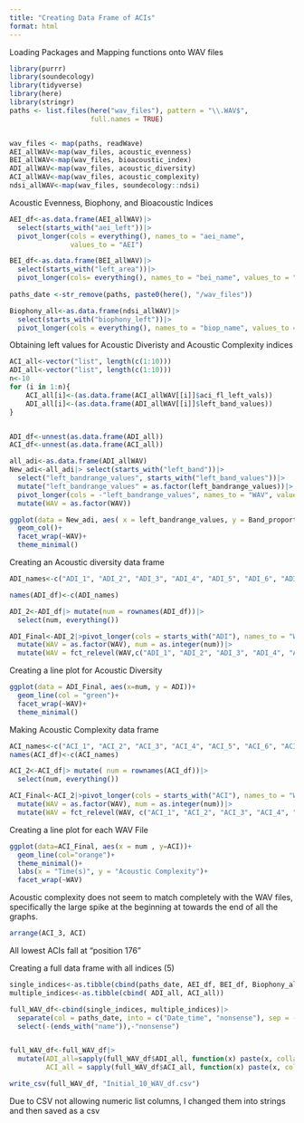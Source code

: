 ```yaml
---
title: "Creating Data Frame of ACIs"
format: html
---
```


Loading Packages and Mapping functions onto WAV files 
```r
library(purrr)
library(soundecology)
library(tidyverse)
library(here)
library(stringr)
paths <- list.files(here("wav_files"), pattern = "\\.WAV$",
                    full.names = TRUE)


wav_files <- map(paths, readWave)
AEI_allWAV<-map(wav_files, acoustic_evenness)
BEI_allWAV<-map(wav_files, bioacoustic_index)
ADI_allWAV<-map(wav_files, acoustic_diversity)
ACI_allWAV<-map(wav_files, acoustic_complexity)
ndsi_allWAV<-map(wav_files, soundecology::ndsi)
```

Acoustic Evenness, Biophony, and Bioacoustic Indices 
```r
AEI_df<-as.data.frame(AEI_allWAV)|>
  select(starts_with("aei_left"))|>
  pivot_longer(cols = everything(), names_to = "aei_name",
               values_to = "AEI")

BEI_df<-as.data.frame(BEI_allWAV)|>
  select(starts_with("left_area"))|>
  pivot_longer(cols= everything(), names_to = "bei_name", values_to = "BEI")
  
paths_date <-str_remove(paths, paste0(here(), "/wav_files"))

Biophony_all<-as.data.frame(ndsi_allWAV)|>
  select(starts_with("biophony_left"))|>
  pivot_longer(cols = everything(), names_to = "biop_name", values_to = "Biophony")

```

Obtaining left values for Acoustic Diveristy and Acoustic Complexity indices 
```r
ACI_all<-vector("list", length(c(1:10)))
ADI_all<-vector("list", length(c(1:10)))
n<-10
for (i in 1:n){
    ACI_all[i]<-(as.data.frame(ACI_allWAV[[i]]$aci_fl_left_vals))
    ADI_all[i]<-(as.data.frame(ADI_allWAV[[i]]$left_band_values))
} 


ADI_df<-unnest(as.data.frame(ADI_all))
ACI_df<-unnest(as.data.frame(ACI_all))

```

```r

all_adi<-as.data.frame(ADI_allWAV)
New_adi<-all_adi|> select(starts_with("left_band"))|>
  select("left_bandrange_values", starts_with("left_band_values"))|>
  mutate("left_bandrange_values" = as.factor(left_bandrange_values))|>
  pivot_longer(cols = -"left_bandrange_values", names_to = "WAV", values_to = "Band_proportion")|>
  mutate(WAV = as.factor(WAV))

ggplot(data = New_adi, aes( x = left_bandrange_values, y = Band_proportion))+
  geom_col()+
  facet_wrap(~WAV)+
  theme_minimal()
```


Creating an Acoustic diversity data frame
```r
ADI_names<-c("ADI_1", "ADI_2", "ADI_3", "ADI_4", "ADI_5", "ADI_6", "ADI_7", "ADI_8","ADI_9", "ADI_10")

names(ADI_df)<-c(ADI_names)

ADI_2<-ADI_df|> mutate(num = rownames(ADI_df))|>
  select(num, everything())

ADI_Final<-ADI_2|>pivot_longer(cols = starts_with("ADI"), names_to = "WAV", values_to = "ADI")|>
  mutate(WAV = as.factor(WAV), num = as.integer(num))|>
  mutate(WAV = fct_relevel(WAV,c("ADI_1", "ADI_2", "ADI_3", "ADI_4", "ADI_5", "ADI_6", "ADI_7", "ADI_8","ADI_9", "ADI_10")))

```

Creating a line plot for Acoustic Diversity 
```r
ggplot(data = ADI_Final, aes(x=num, y = ADI))+
  geom_line(col = "green")+
  facet_wrap(~WAV)+
  theme_minimal()

```

Making Acoustic Complexity data frame 
```r
ACI_names<-c("ACI_1", "ACI_2", "ACI_3", "ACI_4", "ACI_5", "ACI_6", "ACI_7", "ACI_8","ACI_9", "ACI_10")
names(ACI_df)<-c(ACI_names)

ACI_2<-ACI_df|> mutate( num = rownames(ACI_df))|>
  select(num, everything())

ACI_Final<-ACI_2|>pivot_longer(cols = starts_with("ACI"), names_to = "WAV", values_to = "ACI")|>
  mutate(WAV = as.factor(WAV), num = as.integer(num))|>
  mutate(WAV = fct_relevel(WAV, c("ACI_1", "ACI_2", "ACI_3", "ACI_4", "ACI_5", "ACI_6", "ACI_7", "ACI_8","ACI_9", "ACI_10")) )

```

Creating a line plot for each WAV File
```r
ggplot(data=ACI_Final, aes(x = num , y=ACI))+
  geom_line(col="orange")+
  theme_minimal()+
  labs(x = "Time(s)", y = "Acoustic Complexity")+
  facet_wrap(~WAV)
```

Acoustic complexity does not seem to match completely with the WAV files, specifically the large spike at the beginning at towards the end of all the graphs. 

```r
arrange(ACI_3, ACI)
```

All lowest ACIs fall at "position 176"


Creating a full data frame with all indices (5)
```r

single_indices<-as.tibble(cbind(paths_date, AEI_df, BEI_df, Biophony_all))
multiple_indices<-as.tibble(cbind( ADI_all, ACI_all))

full_WAV_df<-cbind(single_indices, multiple_indices)|>
  separate(col = paths_date, into = c("Date_time", "nonsense"), sep = -4)|>
  select(-(ends_with("name")),-"nonsense")


full_WAV_df<-full_WAV_df|>
  mutate(ADI_all=sapply(full_WAV_df$ADI_all, function(x) paste(x, collapse = ",")),
         ACI_all = sapply(full_WAV_df$ACI_all, function(x) paste(x, collapse = ",")))

write_csv(full_WAV_df, "Initial_10_WAV_df.csv")

```

Due to CSV not allowing numeric list columns, I changed them into strings and then saved as a csv


